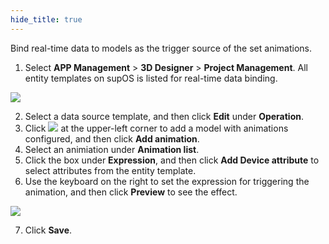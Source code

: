 ```yaml
---
hide_title: true
---
```


Bind real-time data to models as the trigger source of the set animations.

1. Select **APP Management** > **3D Designer** > **Project Management**. All entity templates on supOS is listed for real-time data binding.

<img src="https://wordpressfreezonex.oss-accelerate.aliyuncs.com/3dDesigner/71.jpg"/> 

2. Select a data source template, and then click **Edit** under **Operation**.
3. Click <img src="https://wordpressfreezonex.oss-accelerate.aliyuncs.com/3dDesigner/72.jpg"/> at the upper-left corner to add a model with animations configured, and then click **Add animation**.
4. Select an animiation under **Animation list**.
5. Click the box under **Expression**, and then click **Add Device attribute** to select attributes from the entity template.
6. Use the keyboard on the right to set the expression for triggering the animation, and then click **Preview** to see the effect.

<img width={750} src="https://wordpressfreezonex.oss-accelerate.aliyuncs.com/3dDesigner/15.jpg"/> 

7. Click **Save**.